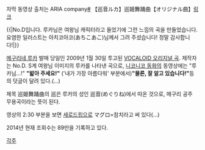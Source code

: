 {{{#!html
<embed src='http://flvs.daum.net/flvPlayer.swf?vid=_2KQsRb4-wU$' width='502px' height='399px' allowScriptAccess='always' type='application/x-shockwave-flash' allowFullScreen='true' bgcolor='#000000' ></embed>
}}}

자막 동영상 출처는 ARIA company[http://alicia.pe.kr/ #]
【巡音ルカ】巡姫舞踊曲【オリジナル曲】[http://www.nicovideo.jp/watch/sm5990158 링크]

{{|No.D입니다. 루카님은 여왕님 캐릭터라고 들었기에 그런 느낌의 곡을 만들었습니다.
요염한 일러스트는 아치코아코(あちこあこ)님께서 그려 주셨습니다! 정말 감사합니다!|}}

[[메구리네 루카]] 발매 당일인 2009년 1월 30일 투고된 [[VOCALOID 오리지널 곡]]. 제작자는 No.D.
S계 여왕님 이미지의 루카를 나타낸 곡으로, [[니코니코 동화]]의 동영상에는 "루카님…!"  '''"밟아 주세요!"''' ('내가 가장 아름다워' 부분에서)'''"물론, 잘 알고 있습니다!"'''등의 덧글이 달려 있다.(…)

제목 巡姫舞踊曲의 巡은 루카의 성인 巡音(めぐりね)에서 따온 것으로, 메구리 공주 무용곡이라는 뜻이 된다.

영상의 2:30 부분을 보면 [[세로드립]]으로 マグロ=참치라고 써 있다(…)

2014년 현재 조회수는 89만을 기록하고 있다.

[[각주]]

